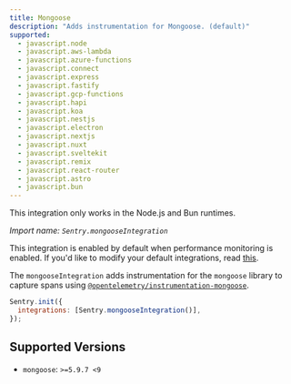 ```yaml
---
title: Mongoose
description: "Adds instrumentation for Mongoose. (default)"
supported:
  - javascript.node
  - javascript.aws-lambda
  - javascript.azure-functions
  - javascript.connect
  - javascript.express
  - javascript.fastify
  - javascript.gcp-functions
  - javascript.hapi
  - javascript.koa
  - javascript.nestjs
  - javascript.electron
  - javascript.nextjs
  - javascript.nuxt
  - javascript.sveltekit
  - javascript.remix
  - javascript.react-router
  - javascript.astro
  - javascript.bun
---
```


<Alert level="info">

This integration only works in the Node.js and Bun runtimes.

</Alert>

_Import name: `Sentry.mongooseIntegration`_

This integration is enabled by default when performance monitoring is enabled. If you'd like to modify your default integrations, read [this](./../#modifying-default-integrations).

The `mongooseIntegration` adds instrumentation for the `mongoose` library to capture spans using [`@opentelemetry/instrumentation-mongoose`](https://www.npmjs.com/package/@opentelemetry/instrumentation-mongoose).

```JavaScript
Sentry.init({
  integrations: [Sentry.mongooseIntegration()],
});
```

## Supported Versions

- `mongoose`: `>=5.9.7 <9`
